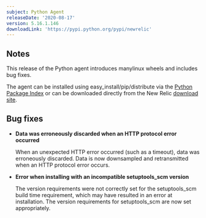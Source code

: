 ```yaml
---
subject: Python Agent
releaseDate: '2020-08-17'
version: 5.16.1.146
downloadLink: 'https://pypi.python.org/pypi/newrelic'
---
```


## Notes

This release of the Python agent introduces manylinux wheels and includes bug fixes.

The agent can be installed using easy_install/pip/distribute via the [Python Package Index](https://pypi.python.org/pypi/newrelic) or can be downloaded directly from the New Relic [download site](http://download.newrelic.com/python_agent/release).

## Bug fixes

* **Data was erroneously discarded when an HTTP protocol error occurred**

  When an unexpected HTTP error occurred (such as a timeout), data was erroneously discarded. Data is now downsampled and retransmitted when an HTTP protocol error occurs.
* **Error when installing with an incompatible setuptools_scm version**

  The version requirements were not correctly set for the setuptools_scm build time requirement, which may have resulted in an error at installation. The version requirements for setuptools_scm are now set appropriately.
